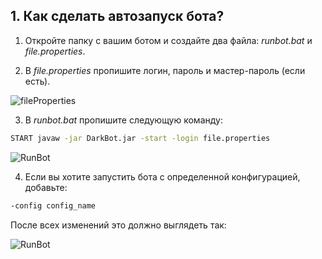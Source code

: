 ## 1. Как сделать автозапуск бота?

1. Откройте папку с вашим ботом и создайте два файла: *runbot.bat* и *file.properties*.

2. В *file.properties* пропишите логин, пароль и мастер-пароль (если есть).

![fileProperties](public/fileProperties.png)

3. В *runbot.bat* пропишите следующую команду:

```bash
START javaw -jar DarkBot.jar -start -login file.properties
```

![RunBot](public/RunBot1.png)

4. Если вы хотите запустить бота с определенной конфигурацией, добавьте:

```bash
-config config_name
```

После всех изменений это должно выглядеть так:

![RunBot](public/RunBot2.png)